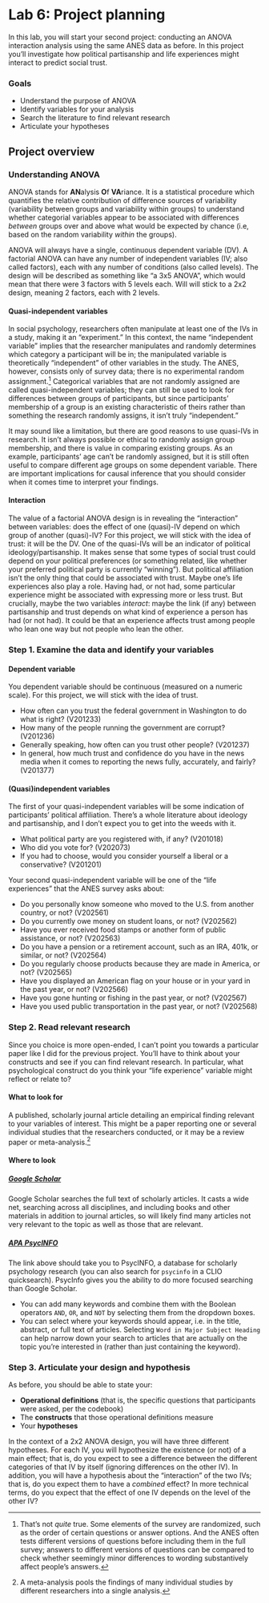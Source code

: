 # Lab 6: Project planning {.unnumbered}

In this lab, you will start your second project: conducting an ANOVA interaction analysis using the same ANES data as before. In this project you'll investigate how political partisanship and life experiences might interact to predict social trust.


### Goals

- Understand the purpose of ANOVA
- Identify variables for your analysis
- Search the literature to find relevant research
- Articulate your hypotheses


## Project overview

### Understanding ANOVA

ANOVA stands for <b>AN</b>alysis <b>O</b>f <b>VA</b>riance. It is a statistical procedure which quantifies the relative contribution of difference sources of variability (variability between groups and variability within groups) to understand whether categorial variables appear to be associated with differences *between* groups over and above what would be expected by chance (i.e, based on the random variability *within* the groups).

ANOVA will always have a single, continuous dependent variable (DV). A factorial ANOVA can have any number of independent variables (IV; also called factors), each with any number of conditions (also called levels). The design will be described as something like "a 3x5 ANOVA", which would mean that there were 3 factors with 5 levels each. Will will stick to a 2x2 design, meaning 2 factors, each with 2 levels.

#### Quasi-independent variables
In social psychology, researchers often manipulate at least one of the IVs in a study, making it an "experiment." In this context, the name "independent variable" implies that the researcher manipulates and randomly determines which category a participant will be in; the manipulated variable is theoretically "independent" of other variables in the study. The ANES, however, consists only of survey data; there is no experimental random assignment.[^random-note] Categorical variables that are not randomly assigned are called quasi-independent variables; they can still be used to look for differences between groups of participants, but since participants' membership of a group is an existing characteristic of theirs rather than something the research randomly assigns, it isn't truly "independent."

It may sound like a limitation, but there are good reasons to use quasi-IVs in research. It isn't always possible or ethical to randomly assign group membership, and there is value in comparing existing groups. As an example, participants' age can't be randomly assigned, but it is still often useful to compare different age groups on some dependent variable. There are important implications for causal inference that you should consider when it comes time to interpret your findings.

#### Interaction

The value of a factorial ANOVA design is in revealing the "interaction" between variables: does the effect of one (quasi)-IV depend on which group of another (quasi)-IV? For this project, we will stick with the idea of trust: it will be the DV. One of the quasi-IVs will be an indicator of political ideology/partisanship. It makes sense that some types of social trust could depend on your political preferences (or something related, like whether your preferred political party is currently "winning"). But political affiliation isn't the only thing that could be associated with trust. Maybe one's life experiences also play a role. Having had, or not had, some particular experience might be associated with expressing more or less trust. But crucially, maybe the two variables *interact*: maybe the link (if any) between partisanship and trust depends on what kind of experience a person has had (or not had). It could be that an experience affects trust among people who lean one way but not people who lean the other.


### Step 1. Examine the data and identify your variables

#### Dependent variable

You dependent variable should be continuous (measured on a numeric scale). For this project, we will stick with the idea of trust. 

- How often can you trust the federal government in Washington to do what is right? (V201233)
- How many of the people running the government are corrupt? (V201236)
- Generally speaking, how often can you trust other people? (V201237)
- In general, how much trust and confidence do you have in the news media when it comes to reporting the news fully, accurately, and fairly? (V201377)

#### (Quasi)independent variables

The first of your quasi-independent variables will be some indication of participants' political affiliation. There's a whole literature about ideology and partisanship, and I don't expect you to get into the weeds with it. 

- What political party are you registered with, if any? (V201018)
- Who did you vote for? (V202073)
- If you had to choose, would you consider yourself a liberal or a conservative? (V201201)

<!-- - Racial identity -->
<!-- - Gender identity -->
<!-- - Partisanship (stated; vote) -->
<!-- - Income -->
<!-- - Age -->
<!-- - Media -->
<!-- - Personal (in)security -->

Your second quasi-independent variable will be one of the "life experiences" that the ANES survey asks about:

  - Do you personally know someone who moved to the U.S. from another country, or not? (V202561)
  - Do you currently owe money on student loans, or not? (V202562)
  - Have you ever received food stamps or another form of public assistance, or not? (V202563)
  - Do you have a pension or a retirement account, such as an IRA, 401k, or similar, or not? (V202564)
  - Do you regularly choose products because they are made in America, or not? (V202565)
  - Have you displayed an American flag on your house or in your yard in the past year, or not? (V202566)
  - Have you gone hunting or fishing in the past year, or not? (V202567)
  - Have you used public transportation in the past year, or not? (V202568)
  <!-- - Have you ever been bitten by a shark, or not? (V202569) -->


### Step 2. Read relevant research

Since you choice is more open-ended, I can't point you towards a particular paper like I did for the previous project. You'll have to think about your constructs and see if you can find relevant research. In particular, what psychological construct do you think your "life experience" variable might reflect or relate to?

#### What to look for

A published, scholarly journal article detailing an empirical finding relevant to your variables of interest. This might be a paper reporting one or several individual studies that the researchers conducted, or it may be a review paper or meta-analysis.^[A meta-analysis pools the findings of many individual studies by different researchers into a single analysis.]

#### Where to look

##### [Google Scholar](https://scholar.google.com)

Google Scholar searches the full text of scholarly articles. It casts a wide net, searching across all disciplines, and including books and other materials in addition to journal articles, so will likely find many articles not very relevant to the topic as well as those that are relevant.

##### [APA PsycINFO](http://www.columbia.edu/cgi-bin/cul/resolve?ALD2284)

The link above should take you to PsycINFO, a database for scholarly psychology research (you can also search for `psycinfo` in a CLIO quicksearch). PsycInfo gives you the ability to do more focused searching than Google Scholar.

-   You can add many keywords and combine them with the Boolean operators `AND`, `OR`, and `NOT` by selecting them from the dropdown boxes.
-   You can select where your keywords should appear, i.e. in the title, abstract, or full text of articles. Selecting `Word in Major Subject Heading` can help narrow down your search to articles that are actually on the topic you're interested in (rather than just containing the keyword).



### Step 3. Articulate your design and hypothesis

As before, you should be able to state your:

- __Operational definitions__ (that is, the specific questions that participants were asked, per the codebook)
- The __constructs__ that those operational definitions measure
- Your __hypotheses__

In the context of a 2x2 ANOVA design, you will have three different hypotheses. For each IV, you will hypothesize the existence (or not) of a main effect; that is, do you expect to see a difference between the different categories of that IV by itself (ignoring differences on the other IV). In addition, you will have a hypothesis about the "interaction" of the two IVs; that is, do you expect them to have a *combined* effect? In more technical terms, do you expect that the effect of one IV depends on the level of the other IV?


[^random-note]: That's not *quite* true. Some elements of the survey are randomized, such as the order of certain questions or answer options. And the ANES often tests different versions of questions before including them in the full survey; answers to different versions of questions can be compared to check whether seemingly minor differences to wording substantively affect people's answers.
